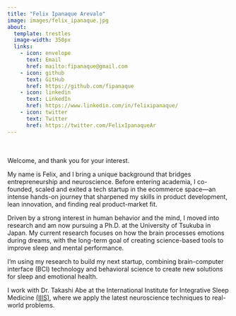 ```yaml
---
title: "Felix Ipanaque Arevalo"
image: images/felix_ipanaque.jpg
about:
  template: trestles
  image-width: 350px
  links: 
    - icon: envelope
      text: Email
      href: mailto:fipanaque@gmail.com
    - icon: github
      text: GitHub
      href: https://github.com/fipanaque
    - icon: linkedin
      text: LinkedIn
      href: https://www.linkedin.com/in/felixipanaque/
    - icon: twitter
      text: Twitter
      href: https://twitter.com/FelixIpanaqueAr
---
```


<br> <br> Welcome, and thank you for your interest.

My name is Felix, and I bring a unique background that bridges entrepreneurship and neuroscience. Before entering academia, I co-founded, scaled and exited a tech startup in the ecommerce space—an intense hands-on journey that sharpened my skills in product development, lean innovation, and finding real product-market fit.

Driven by a strong interest in human behavior and the mind, I moved into research and am now pursuing a Ph.D. at the University of Tsukuba in Japan. My current research focuses on how the brain processes emotions during dreams, with the long-term goal of creating science-based tools to improve sleep and mental performance.

I’m using my research to build my next startup, combining brain-computer interface (BCI) technology and behavioral science to create new solutions for sleep and emotional health.

I work with Dr. Takashi Abe at the International Institute for Integrative Sleep Medicine [(IIIS)](https://wpi-iiis.tsukuba.ac.jp/), where we apply the latest neuroscience techniques to real-world problems.


<br> <br>

